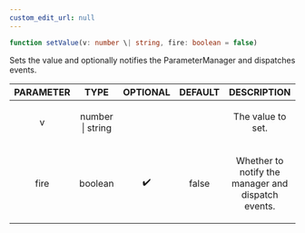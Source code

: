 ```yaml
---
custom_edit_url: null
---
```


```ts
function setValue(v: number \| string, fire: boolean = false)
```

<div>

</div>

<p>Sets the value and optionally notifies the ParameterManager and dispatches events.</p>

|PARAMETER|TYPE|OPTIONAL|DEFAULT|DESCRIPTION|
|:---:|:---:|:---:|:---:|:---:|
|v|number \| string|||<p>The value to set.</p>|
|fire|boolean|✔️|false|<p>Whether to notify the manager and dispatch events.</p>|

